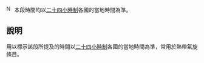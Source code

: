 <p class="notice metadata" id="spoiler" style="font-size: small">[[File:Nuvola apps important yellow.svg|17px]]&nbsp;本段時間均以[[二十四小時制]]各國的當地時間為準。</p><noinclude>
==說明==

用以標示該段所提及的時間以[[二十四小時制]]各國的當地時間為準，常用於熱帶氣旋條目。
</noinclude>